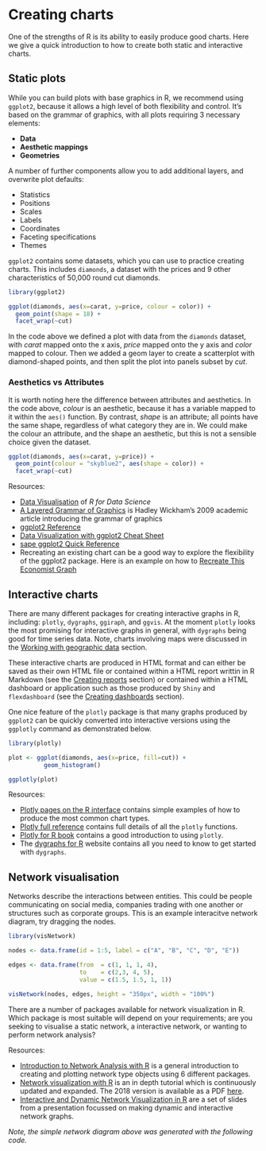 
# Creating charts {#charts}

One of the strengths of R is its ability to easily produce good charts. Here we give a quick introduction to how to create both static and interactive charts.

## Static plots

While you can build plots with base graphics in R, we recommend using `ggplot2`, because it  allows a high level of both flexibility and control. It's based on the grammar of graphics, with all plots requiring 3 necessary elements: 

* **Data**
* **Aesthetic mappings**
* **Geometries**

A number of further components allow you to add additional layers, and overwrite plot defaults:

* Statistics
* Positions
* Scales
* Labels
* Coordinates
* Faceting specifications
* Themes

`ggplot2` contains some datasets, which you can use to practice creating charts. This includes `diamonds`, a dataset with the prices and 9 other characteristics of 50,000 round cut diamonds.

```{r eval=TRUE, warning=FALSE, message=FALSE, fig.align='center'}
library(ggplot2)

ggplot(diamonds, aes(x=carat, y=price, colour = color)) +
  geom_point(shape = 18) +
  facet_wrap(~cut)

```

In the code above we defined a plot with data from the `diamonds` dataset, with *carat* mapped onto the x axis, *price* mapped onto the y axis and *color* mapped to colour. Then we added a geom layer to create a scatterplot with diamond-shaped points, and then split the plot into panels subset by *cut*.


### Aesthetics vs Attributes
 
It is worth noting here the difference between attributes and aesthetics. In the code above, *colour* is an aesthetic, because it has a variable mapped to it within the `aes()` function. By contrast, *shape* is an attribute; all points have the same shape, regardless of what category they are in. We could make the colour an attribute, and the shape an aesthetic, but this is not a sensible choice given the dataset.  

```{r eval=TRUE, warning=FALSE, message=FALSE, fig.align='center'}

ggplot(diamonds, aes(x=carat, y=price)) +
  geom_point(colour = "skyblue2", aes(shape = color)) +
  facet_wrap(~cut)

```

Resources:

* [Data Visualisation](http://r4ds.had.co.nz/data-visualisation.html) of *R for Data Science* 
* [A Layered Grammar of Graphics](http://vita.had.co.nz/papers/layered-grammar.pdf) is Hadley Wickham's 2009 academic article introducing the grammar of graphics
* [ggplot2 Reference](https://ggplot2.tidyverse.org/reference/)
* [Data Visualization with ggplot2 Cheat Sheet](https://www.rstudio.com/wp-content/uploads/2016/11/ggplot2-cheatsheet-2.1.pdf)   
* [sape ggplot2 Quick Reference](http://sape.inf.usi.ch/quick-reference/ggplot2)
* Recreating an existing chart can be a good way to explore the flexibility of the ggplot2 package. Here is an example on how to [Recreate This Economist Graph](http://tutorials.iq.harvard.edu/R/Rgraphics/Rgraphics.html#challenge:_recreate_this_economist_graph)



## Interactive charts

There are many different packages for creating interactive graphs in R, including: `plotly`, `dygraphs`, `ggiraph`, and `ggvis`. At the moment `plotly` looks the most promising for interactive graphs in general, with `dygraphs` being good for time series data. Note, charts involving maps were discussed in the [Working with geographic data](#maps) section.

These interactive charts are produced in HTML format and can either be saved as their own HTML file or contained within a HTML report writtin in R Markdown (see the [Creating reports](#reports) section) or contained within a HTML dashboard or application such as those produced by `Shiny` and `flexdashboard` (see the [Creating dashboards](#dashboards) section).

One nice feature of the `plotly` package is that many graphs produced by `ggplot2` can be quickly converted into interactive versions using the `ggplotly` command as demonstrated below.

```{r eval=TRUE, warning=FALSE, message=FALSE, out.width='75%', out.height='65%'}
library(plotly)

plot <- ggplot(diamonds, aes(x=price, fill=cut)) + 
          geom_histogram() 

ggplotly(plot)
```

Resources:

- [Plotly pages on the R interface](https://plot.ly/r/) contains simple examples of how to produce the most common chart types.
- [Plotly full reference](https://plot.ly/r/reference/) contains full details of all the `plotly` functions.
- [Plotly for R book](https://plotly-book.cpsievert.me/) contains a good introduction to using `plotly`.
- The [dygraphs for R](https://rstudio.github.io/dygraphs/) website contains all you need to know to get started with `dygraphs`.


## Network visualisation

Networks describe the interactions between entities. This could be people communicating on social media, companies trading with one another or structures such as corporate groups. This is an example interacitve network diagram, try dragging the nodes.

```{r network, eval=TRUE, echo=FALSE, out.width='45%', out.height='45%'}
library(visNetwork)

nodes <- data.frame(id = 1:5, label = c("A", "B", "C", "D", "E"))

edges <- data.frame(from  = c(1, 1, 1, 4), 
                    to    = c(2,3, 4, 5), 
                    value = c(1.5, 1.5, 1, 1))

visNetwork(nodes, edges, height = "350px", width = "100%")
```

There are a number of packages available for network visualization in R. Which package is most suitable will depend on your requirements; are you seeking to visualise a static network, a interactive network, or wanting to perform network analysis?


Resources:

* [Introduction to Network Analysis with R](https://www.jessesadler.com/post/network-analysis-with-r/) is a general introduction to creating and plotting network type objects using 6 different packages.
* [Network visualization with R](http://kateto.net/network-visualization) is an in depth tutorial which is continuously updated and expanded. The 2018 version is available as a PDF [here](http://kateto.net/wp-content/uploads/2018/06/Polnet%202018%20R%20Network%20Visualization%20Workshop.pdf).
* [Interactive and Dynamic Network Visualization in R](http://curleylab.psych.columbia.edu/netviz/) are a set of slides from a presentation focussed on making dynamic and interactive network graphs.


*Note, the simple network diagram above was generated with the following code.*
```{r network, echo=TRUE, eval=FALSE}
```


